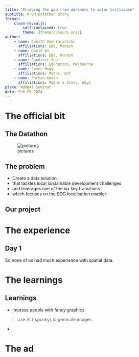```yaml
---
title: "Bridging the gap from darkness to solar brilliance"
subtitle: A UN Datathon Story
format: 
    clean-revealjs:
        self-contained: true
        theme: [theme/colours.scss]
author:
    - name: Janith Wanniarachchi
      affiliations: EBS, Monash
    - name: David Wu
      affiliations: EBS, Monash
    - name: Sundance Sun
      affiliations: Education, Melbourne
    - name: James Hogg
      affiliations: Maths, QUT
    - name: Farhan Ameen
      affiliations: Maths & Stats, USyd
place: NUMBAT Seminar
date: Feb 29 2024
---
```


# The official bit

## The Datathon

![pictures]()

## The problem

- Create a [data solution]{.green}
- that tackles local sustainable development challenges
- and leverages one of the six key transitions
- which focuses on the SDG localisation enabler.

## Our project




# The experience

## Day 1

So none of us had much experience with spatial data.




# The learnings

## Learnings

- Impress people with fancy graphics.

> Use AI {.spooky} to generate images

- 

# The ad